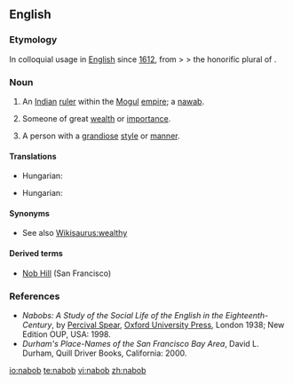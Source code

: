 ==English==

===Etymology===
In colloquial usage in [[English language|English]] since [[1612]], from {{etyl|ur}} > {{etyl|fa}} > the honorific plural of {{etyl|ar}} {{term|نائب|tr=nā’ib|sc=Arab||deputy}}.

===Noun===
{{en-noun}}

# An [[Indian]] [[ruler]] within the [[Mogul]] [[empire]]; a [[nawab]].
# {{context|by extension}} Someone of great [[wealth]] or [[importance]].
# {{context|by extension}} A person with a [[grandiose]] [[style]] or [[manner]].

====Translations====
{{trans-top|an Indian ruler}}
* Hungarian: {{t-|hu|nábob}}
{{trans-mid}}
{{trans-bottom}}

{{trans-top|someone of great wealth}}
* Hungarian: {{t-|hu|nábob}}
{{trans-mid}}
{{trans-bottom}}

{{trans-top|someone with grandiose style or manner}}
{{trans-mid}}
{{trans-bottom}}

====Synonyms====
* See also [[Wikisaurus:wealthy]]

====Derived terms====
* [[Nob Hill]] (San Francisco) 

===References===
*''Nabobs: A Study of the Social Life of the English in the Eighteenth-Century'', by [[Percival Spear]], [[Oxford University Press]], London 1938; New Edition OUP, USA: 1998.
*''Durham's Place-Names of the San Francisco Bay Area'', David L. Durham, Quill Driver Books, California: 2000.

[[io:nabob]]
[[te:nabob]]
[[vi:nabob]]
[[zh:nabob]]